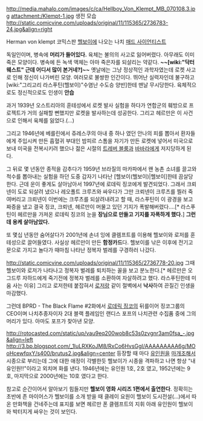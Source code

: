 http://media.mahalo.com/images/c/ca/Hellboy_Von_Klempt_MB_070108.3.jpg attachment:/Klempt-1.jpg
생전 모습
http://static.comicvine.com/uploads/original/11/115365/2736783-24.jpg&align=right

Herman von klempt
코믹스판 [[헬보이]]에 나오는 나치 [[매드 사이언티스트]]

독일인이며, 병속에 '''머리가 들어있다.''' 육체는 불의의 사고로 잃어버렸다. 아무래도 이미 죽은 모양이다. 병속에 든 녹색 액체는 아마 죽은자를 되살리는 약같다. '''~~[wiki:"닥터 웨스트" 근데 어디서 많이 본거네?]~~''' 옛날에는 그냥 정상적인 과학자였는데 로켓 사고로 인해 정신이 나가버린 모양. 여러모로 불쌍한 인간이다. 뛰어난 실력자인데 불구하고 [wiki:"그리고리 라스푸틴(헬보이)"수염난 수도승 양반]한테 맨날 무시당한다. 육체적으로도 정신적으로도 인생이 '''안습'''

과거 1939년 오스트리아의 훈테성에서 로켓 발사 실험을 하다가 연합군의 훼방으로 프로젝트가 거의 실패할 뻔했지만 로켓을 발사하는데 성공한다. 그리고 헤르만은 이 사건으로 인해서 육체를 잃었다.(...)

그리고 1946년에 베를린에서 쥬레스쿠의 아내 중 하나 였던 안나의 피를 뽑아서 환자들에게 주입시켜 만든 흡혈귀 부대인 밤피르 스톰을 자기가 만든 로켓에 넣어서 미국으로 보내 미국을 전복시키려 했으나 젊은 시절의 [[트레버 블룸]]과 [[바바라]]에게 저지당하게 된다.

그 뒤로 몇 년동안 종적을 감추다가  1959년 브라질의 마카파에서 왠 농촌 소녀를 끌고와 척수를 뽑아내는 실험을 하던 도중 갑자기 나타난 [헬보이(헬보이)|헬보이]한테 끔살당한다. 근데 운이 좋게도 살아남아서 1997년에 로데릭 징코에게 발견되었다. 그래서 크뢰넨이 도로 되살려 냈으나 레오폴트 크루츠와 싸우다가 그만 크뢰넨이 크루츠를 찔러 죽여버리고 크뢰넨이 이번에는 크루츠를 되살려내려고 할 때, 라스푸틴이 이 광경을 보고 짜증을 냈고 결국 징코, 크뢰넨, 헤르만이 머물고 있던 기지가 폭발해버렸다....[* 라스푸틴이 헤르만을 가져온 로데릭 징코의 눈을 '''장님으로 만들고 기지를 자폭하게 했다.'''] '''그런데 용케 살아남았다.'''

또 몇십 년동안 숨어살다가 2001년에 손녀 잉에 클렘프트를 이용해 헬보이와 로저를 훈테성으로 끌어들였다. 사실상 헤르만이 만든 '''함정카드'''다. 헬보이를 낚은 이후에 전기고문으로 가지고 놀다가 때마침 나타난 정복자 벌레를 구경하러 나갔다. 

http://static.comicvine.com/uploads/original/11/115365/2736778-20.jpg
그때 헬보이와 로저가 나타나고 정복자 벌레를 퇴치하는 꼴을 보고 분노한다.[* 헤르만은 오그드루 자하드에게 죽기전에 정복자 벌레를 소환하여 자살하려고 했다. 라스푸틴한테 미움 사는 이유] 그리고 로저한테 붙잡혀서 [[로저]]랑 같이 절벽에서 '''낙사'''하여 끈질긴 인생을 마감했다.

그런데 BPRD - The Black Flame #2화에서 [[로데릭 징코]]의 뒤를이어 징코그룹의 CEO이며 나치추종자이자 2대 블랙 플레임인 랜디스 포프의 나치관련 수집품 중에 그의 머리가 있다. 아마도 포프가 찾아낸 모양.

http://rotocasted.com/static/up/vau9eq200wob8c53s0zvgnr3am0fsa_-.jpg&align=left http://3.bp.blogspot.com/_1luLRXKoJM8/RxCo6HvsGgI/AAAAAAAAA6g/MOoHcewfqxY/s400/brutus2.jpg&align=center
등장할 때 마다 [[유인원]]을 [[마개조]]해서 시종으로 부리는데 그에 대한 애정이 각별한듯 헬보이가 시종을 격파하고 나면 항상 "내 유인원!!"이라고 외치며 화를 낸다. 1946년에는 유인원 1호, 2호 였고, 1952년에는 9호, 마지막으로 2000년에는 10호 였다고 한다.

참고로 순간이어서 알아보기 힘들지만 '''헬보이 영화 시리즈 1편에서 출연한다'''. 정확히는 초반에 존 마이어스가 헬보이를 소개 받을 때 클레이 요원이 헬보이 도시전설(...)에서 따온 만화책을 건네주는데 표지를 보면 헤르만 폰 클렘프트의 지휘 아래 유인원이 헬보이와 박터지게 싸우는 것이 보인다.
